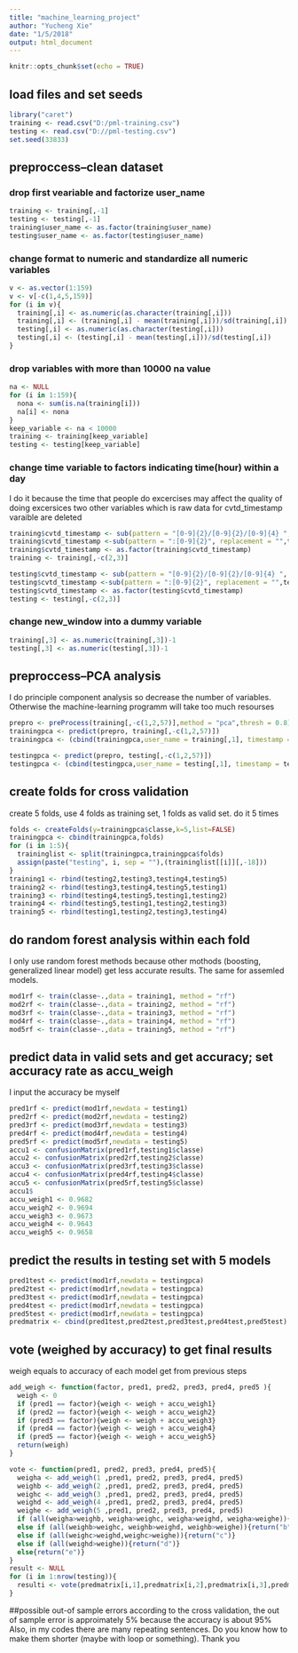 ---
title: "machine_learning_project"
author: "Yucheng Xie"
date: "1/5/2018"
output: html_document
---

```{r setup, include=FALSE}
knitr::opts_chunk$set(echo = TRUE)
```

## load files and set seeds


```{r}
library("caret")
training <- read.csv("D:/pml-training.csv")
testing <- read.csv("D://pml-testing.csv")
set.seed(33833)
```

## preproccess--clean dataset
### drop first veariable and factorize user_name

```{r}
training <- training[,-1]
testing <- testing[,-1]
training$user_name <- as.factor(training$user_name)
testing$user_name <- as.factor(testing$user_name)
```

### change format to numeric and standardize all numeric variables
```{r}
v <- as.vector(1:159)
v <- v[-c(1,4,5,159)]
for (i in v){
  training[,i] <- as.numeric(as.character(training[,i]))
  training[,i] <- (training[,i] - mean(training[,i]))/sd(training[,i])
  testing[,i] <- as.numeric(as.character(testing[,i]))
  testing[,i] <- (testing[,i] - mean(testing[,i]))/sd(testing[,i])
}
```

### drop variables with more than 10000 na value
```{r}
na <- NULL
for (i in 1:159){
  nona <- sum(is.na(training[i]))
  na[i] <- nona
}
keep_variable <- na < 10000
training <- training[keep_variable]
testing <- testing[keep_variable]
```

### change time variable to factors indicating time(hour) within a day
I do it because the time that people do excercises may affect the quality of doing excersices
two other variables which is raw data for cvtd_timestamp varaible are deleted

```{r}
training$cvtd_timestamp <- sub(pattern = "[0-9]{2}/[0-9]{2}/[0-9]{4} ", replacement = "",training$cvtd_timestamp)
training$cvtd_timestamp <-sub(pattern = ":[0-9]{2}", replacement = "",training$cvtd_timestamp)
training$cvtd_timestamp <- as.factor(training$cvtd_timestamp)
training <- training[,-c(2,3)]

testing$cvtd_timestamp <- sub(pattern = "[0-9]{2}/[0-9]{2}/[0-9]{4} ", replacement = "",testing$cvtd_timestamp)
testing$cvtd_timestamp <-sub(pattern = ":[0-9]{2}", replacement = "",testing$cvtd_timestamp)
testing$cvtd_timestamp <- as.factor(testing$cvtd_timestamp)
testing <- testing[,-c(2,3)]
```

### change new_window into a dummy variable
```{r}
training[,3] <- as.numeric(training[,3])-1
testing[,3] <- as.numeric(testing[,3])-1
```

## preproccess--PCA analysis
I do principle component analysis so decrease the number of variables. Otherwise the machine-learning programm will take too much resourses
```{R}
prepro <- preProcess(training[,-c(1,2,57)],method = "pca",thresh = 0.8)
trainingpca <- predict(prepro, training[,-c(1,2,57)])
trainingpca <- (cbind(trainingpca,user_name = training[,1], timestamp = training$cvtd_timestamp, classe = training$classe))

testingpca <- predict(prepro, testing[,-c(1,2,57)])
testingpca <- (cbind(testingpca,user_name = testing[,1], timestamp = testing$cvtd_timestamp))
```

## create folds for cross validation
create 5 folds, use 4 folds as training set, 1 folds as valid set. do it 5 times 
```{R}
folds <- createFolds(y=trainingpca$classe,k=5,list=FALSE)
trainingpca <- cbind(trainingpca,folds)
for (i in 1:5){
  traininglist <- split(trainingpca,trainingpca$folds)
  assign(paste("testing", i, sep = ""),(traininglist[[i]][,-18]))
}
training1 <- rbind(testing2,testing3,testing4,testing5)
training2 <- rbind(testing3,testing4,testing5,testing1)
training3 <- rbind(testing4,testing5,testing1,testing2)
training4 <- rbind(testing5,testing1,testing2,testing3)
training5 <- rbind(testing1,testing2,testing3,testing4)  
```

## do random forest analysis within each fold
I only use random forest methods because other mothods (boosting, generalized linear model) get less accurate results. The same for assemled models.
```{R}
mod1rf <- train(classe~.,data = training1, method = "rf")
mod2rf <- train(classe~.,data = training2, method = "rf")
mod3rf <- train(classe~.,data = training3, method = "rf")
mod4rf <- train(classe~.,data = training4, method = "rf")
mod5rf <- train(classe~.,data = training5, method = "rf")
```

## predict data in valid sets and get accuracy; set accuracy rate as accu_weigh
I input the accuracy be myself
```{R}
pred1rf <- predict(mod1rf,newdata = testing1)
pred2rf <- predict(mod2rf,newdata = testing2)
pred3rf <- predict(mod3rf,newdata = testing3)
pred4rf <- predict(mod4rf,newdata = testing4)
pred5rf <- predict(mod5rf,newdata = testing5)
accu1 <- confusionMatrix(pred1rf,testing1$classe)
accu2 <- confusionMatrix(pred2rf,testing2$classe)
accu3 <- confusionMatrix(pred3rf,testing3$classe)
accu4 <- confusionMatrix(pred4rf,testing4$classe)
accu5 <- confusionMatrix(pred5rf,testing5$classe)
accu1$
accu_weigh1 <- 0.9682
accu_weigh2 <- 0.9694
accu_weigh3 <- 0.9673
accu_weigh4 <- 0.9643
accu_weigh5 <- 0.9658
```

## predict the results in testing set with 5 models
```{R}
pred1test <- predict(mod1rf,newdata = testingpca)
pred2test <- predict(mod1rf,newdata = testingpca)
pred3test <- predict(mod1rf,newdata = testingpca)
pred4test <- predict(mod1rf,newdata = testingpca)
pred5test <- predict(mod1rf,newdata = testingpca)
predmatrix <- cbind(pred1test,pred2test,pred3test,pred4test,pred5test)
```

## vote (weighed by accuracy) to get final results
weigh equals to accuracy of each model get from previous steps
```{R}
add_weigh <- function(factor, pred1, pred2, pred3, pred4, pred5 ){
  weigh <- 0
  if (pred1 == factor){weigh <- weigh + accu_weigh1}
  if (pred2 == factor){weigh <- weigh + accu_weigh2}
  if (pred3 == factor){weigh <- weigh + accu_weigh3}
  if (pred4 == factor){weigh <- weigh + accu_weigh4}
  if (pred5 == factor){weigh <- weigh + accu_weigh5}
  return(weigh)
}

vote <- function(pred1, pred2, pred3, pred4, pred5){
  weigha <- add_weigh(1 ,pred1, pred2, pred3, pred4, pred5)
  weighb <- add_weigh(2 ,pred1, pred2, pred3, pred4, pred5)
  weighc <- add_weigh(3 ,pred1, pred2, pred3, pred4, pred5)
  weighd <- add_weigh(4 ,pred1, pred2, pred3, pred4, pred5)
  weighe <- add_weigh(5 ,pred1, pred2, pred3, pred4, pred5)
  if (all(weigha>weighb, weigha>weighc, weigha>weighd, weigha>weighe)){return("a")}
  else if (all(weighb>weighc, weighb>weighd, weighb>weighe)){return("b")}
  else if (all(weighc>weighd,weighc>weighe)){return("c")}
  else if (all(weighd>weighe)){return("d")}
  else{return("e")}
}
result <- NULL
for (i in 1:nrow(testing)){
  resulti <- vote(predmatrix[i,1],predmatrix[i,2],predmatrix[i,3],predmatrix[i,4],predmatrix[i,5]) 
}
```

##possible out-of sample errors
according to the cross validation, the out of sample error is approimately 5% because the accuracy is about 95%
Also, in my codes there are many repeating sentences. Do you know how to make them shorter (maybe with loop or something). Thank you








